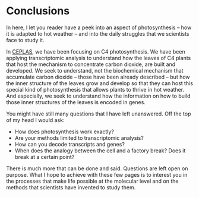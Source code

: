 # Conclusions

In here, I let you reader have a peek into an aspect of photosynthesis -- how it is adapted to hot weather -- and into the daily struggles that we scientists face to study it.

In [CEPLAS](https://ceplas.eu/), we have been focusing on C4 photosynthesis. We have been applying transcriptomic analysis to understand how the leaves of C4 plants that host the mechanism to concentrate carbon dioxide, are built and developed. We seek to understand, not the biochemical mechanism that accumulate carbon dioxide -- those have been already described -- but how the inner structure of the leaves grow and develop so that they can host this special kind of photosynthesis that allows plants to thrive in hot weather. And especially, we seek to understand how the information on how to build those inner structures of the leaves is encoded in genes.

You might have still many questions that I have left unanswered. Off the top of my head I would ask:

- How does photosynthesis work exactly?
- Are your methods limited to transcriptomic analysis?
- How can you decode transcripts and genes?
- When does the analogy between the cell and a factory break? Does it break at a certain point?

There is much more that can be done and said. Questions are left open on purpose. What I hope to achieve with these few pages is to interest you in the processes that make life possible at the molecular level and on the methods that scientists have invented to study them.
